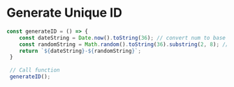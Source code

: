 # Generate Unique ID
 
```js filename="generateID.js" copy
const generateID = () => {
    const dateString = Date.now().toString(36); // convert num to base 36 and stringify
    const randomString = Math.random().toString(36).substring(2, 8); // start at index 2 to skip decimal point
    return `${dateString}-${randomString}`;
 }
 
 // Call function
 generateID();
```
